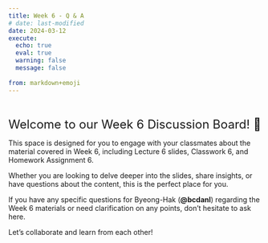 ```yaml
---
title: Week 6 - Q & A
# date: last-modified
date: 2024-03-12
execute: 
  echo: true
  eval: true
  warning: false
  message: false
  
from: markdown+emoji
---
```


<br>


<font size = "5">Welcome to our Week 6 Discussion Board! 👋 </font>


This space is designed for you to engage with your classmates about the material covered in Week 6, including Lecture 6 slides, Classwork 6, and Homework Assignment 6. 

Whether you are looking to delve deeper into the slides, share insights, or have questions about the content, this is the perfect place for you.

If you have any specific questions for Byeong-Hak (**@bcdanl**) regarding the Week 6 materials or need clarification on any points, don't hesitate to ask here. 

Let's collaborate and learn from each other!

